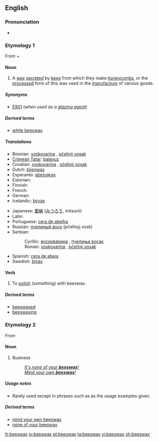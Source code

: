 ==English==

===Pronunciation===
* {{audio|en-us-beeswax.ogg|Audio (US)}}

===Etymology 1===
From {{term|bee||lang=en}} + {{term|wax||lang=en}}

====Noun====
{{wikipedia}}
{{en-noun|sg=[[bee]]s[[wax]]|es}}

# A [[wax]] [[secrete]]d by [[bee]]s from which they make [[honeycomb]]s, or the [[processed]] form of this wax used in the [[manufacture]] of various goods.

=====Synonyms=====
* [[E901]] (''when used as a [[glazing agent]]'')

=====Derived terms=====
* [[white beeswax]]

=====Translations=====
{{trans-top|wax secreted by bees}}
* Bosnian: [[voskovarina]] {{f}}, [[pčelinji vosak]] {{m}}
* [[Crimean Tatar]]: [[balavuz]]
* Croatian: [[voskovarina]] {{f}}, [[pčelinji vosak]] {{m}}
* Dutch: [[bijenwas]] {{m}}
* Esperanto: [[abelvakso]]
* Estonian: {{t|et|mesilasvaha}}
* Finnish: {{t-|fi|mehiläisvaha}}
* French: {{t+|fr|cire d'abeille|f}}
* German: {{t+|de|Bienenwachs|n}}
* Icelandic: [[bývax]] {{n}}
{{trans-mid}}
* Japanese: [[蜜蝋]] ([[みつろう]], mitsurō)
* Latin: {{t-|la|cera|f}}
* Portuguese: [[cera de abelha]] {{f}}
* Russian: [[пчелиный воск]] (pčelínyj vosk) {{m}}
* Serbian:
*: Cyrillic: [[восковарина]] {{f}}, [[пчелињи восак]] {{m}}
*: Roman: [[voskovarina]] {{f}}, [[pčelinji vosak]] {{m}}
* Spanish: [[cera de abeja]] {{f}}
* Swedish: [[bivax]] {{n}}
{{trans-bottom}}

====Verb====
{{en-verb|beeswax|es}}

# {{transitive}} To [[polish]] (something) with beeswax.

=====Derived terms=====
* [[beeswaxed]]<!--adjective-->
* [[beeswaxing]]<!--noun-->

===Etymology 2===
From {{term|business||lang=en}}

====Noun====
{{en-noun|-}}

# Business
#: [[none of your beeswax|''It's none of your '''beeswax'''!'']]
#: [[mind your own beeswax|''Mind your own '''beeswax'''!'']]

=====Usage notes=====
* Rarely used except in phrases such as as the usage examples given.

=====Derived terms=====
* [[mind your own beeswax]]
* [[none of your beeswax]]

[[fr:beeswax]]
[[io:beeswax]]
[[pt:beeswax]]
[[ta:beeswax]]
[[vi:beeswax]]
[[zh:beeswax]]
